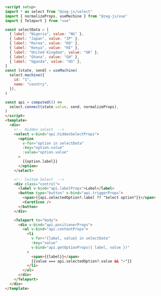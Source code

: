 ```html
<script setup>
import * as select from "@zag-js/select"
import { normalizeProps, useMachine } from "@zag-js/vue"
import { Teleport } from "vue"

const selectData = [
  { label: "Nigeria", value: "NG" },
  { label: "Japan", value: "JP" },
  { label: "Korea", value: "KO" },
  { label: "Kenya", value: "KE" },
  { label: "United Kingdom", value: "UK" },
  { label: "Ghana", value: "GH" },
  { label: "Uganda", value: "UG" },
]
const [state, send] = useMachine(
  select.machine({
    id: "1",
    name: "country",
  }),
)

const api = computed(() =>
  select.connect(state.value, send, normalizeProps),
)
</script>
<template>
  <div>
    <!-- Hidden select  -->
    <select v-bind="api.hiddenSelectProps">
      <option
        v-for="option in selectData"
        :key="option.value"
        :value="option.value"
      >
        {{option.label}}
      </option>
    </select>

    <!-- Custom Select  -->
    <div class="control">
      <label v-bind="api.labelProps">Label</label>
      <button type="button" v-bind="api.triggerProps">
        <span>{{api.selectedOption?.label ?? "Select option"}}</span>
        <CaretIcon />
      </button>
    </div>

    <Teleport to="body">
      <div v-bind="api.positionerProps">
        <ul v-bind="api.contentProps">
          <li
            v-for="{label, value} in selectData"
            :key="value"
            v-bind="api.getOptionProps({ label, value })"
          >
            <span>{{label}}</span>
            {{value === api.selectedOption?.value && "✓"}}
          </li>
        </ul>
      </div>
    </Teleport>
  </div>
</template>
```
